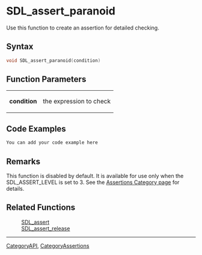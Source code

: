 
= SDL_assert_paranoid =
Use this function to create an assertion for detailed checking.


== Syntax ==
<syntaxhighlight lang='c++'>
void SDL_assert_paranoid(condition)
</syntaxhighlight>

== Function Parameters ==
{|
|'''condition'''
|the expression to check
|}

== Code Examples ==
<syntaxhighlight lang='c++'>
You can add your code example here
</syntaxhighlight>

== Remarks ==
This function is disabled by default.  It is available for use only when the SDL_ASSERT_LEVEL is set to 3.  See the [[CategoryAssertions|Assertions Category page]] for details.

== Related Functions ==
:[[SDL_assert]]
:[[SDL_assert_release]]

----
[[CategoryAPI]], [[CategoryAssertions]]
